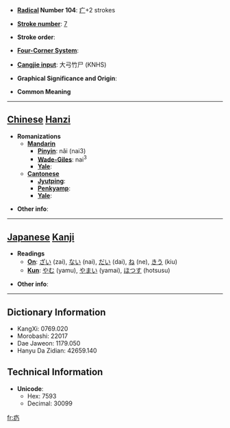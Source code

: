 * '''[[Wiktionary:Chinese radical index| Radical]] Number 104''': [[Wiktionary:Chinese radical index 疒|疒]]+2 strokes

* '''[[Wiktionary:Chinese total strokes index|Stroke number]]''': [[Wiktionary:Chinese total strokes index 7|7]]

* '''Stroke order''': 

* '''[[Wiktionary:Chinese four corner index|Four-Corner System]]''': 

* '''[[Wiktionary:Chinese Cangjie index|Cangjie input]]''': 大弓竹尸 (KNHS)

* '''Graphical Significance and Origin''': 

* '''Common Meaning'''

----

== [[Chinese]] [[Hanzi]] ==

* '''Romanizations'''
** '''[[Mandarin]]'''
*** '''[[Pinyin]]''': nǎi (nai3)
*** '''[[Wade-Giles]]''': nai<sup>3</sup>
*** '''[[Yale]]''': 
** '''[[Cantonese]]'''
*** '''[[Jyutping]]''':
*** '''[[Penkyamp]]''': 
*** '''[[Yale]]''': 

* '''Other info''': 

----

== [[Japanese]] [[Kanji]] ==

* '''Readings'''
** '''[[On]]''': [[ざい]] (zai), [[ない]] (nai), [[だい]] (dai), [[ね]] (ne), [[きう]] (kiu)
** '''[[Kun]]''': [[やむ]] (yamu), [[やまい]] (yamai), [[ほつす]] (hotsusu)

* '''Other info''':  

----

== Dictionary Information ==

* KangXi: 0769.020
* Morobashi: 22017
* Dae Jaweon: 1179.050
* Hanyu Da Zidian: 42659.140

== Technical Information ==

* '''Unicode''':
** Hex: 7593
** Decimal: 30099

[[fr:疓]]